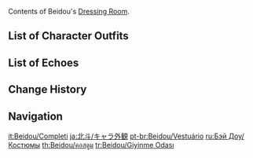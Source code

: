 {{CharacterTabs}}
Contents of Beidou's [[Dressing Room]].

==List of Character Outfits==
{{Outfits by Category Table|Beidou Outfits|nocharacter=1}}

==List of Echoes==
{{Echoes by Category Table|Beidou Echoes|nocharacter=1}}

==Change History==
{{Change History|1.0}}

==Navigation==
{{Character Navbox|Dressing Room}}

[[it:Beidou/Completi]]
[[ja:北斗/キャラ外観]]
[[pt-br:Beidou/Vestuário]]
[[ru:Бэй Доу/Костюмы]]
[[th:Beidou/คอสตูม]]
[[tr:Beidou/Giyinme Odası]]